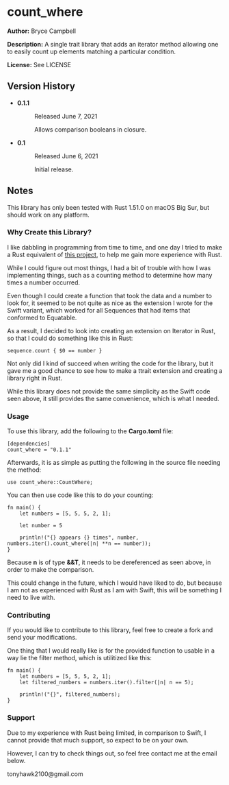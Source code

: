 =count_where=

'''Author:''' Bryce Campbell

'''Description:''' A single trait library that adds an iterator method allowing one to easily count up elements matching a particular condition.

'''License:''' See LICENSE

==Version History==

<ul>
<li>
<dl>
<dt style="font-weight:bold">0.1.1</dt>
<dd>
<p>Released June 7, 2021</p>
<p>Allows comparison booleans in closure.</p>
</dd>
</dl>
</li>
<li>
<dt style="font-weight:bold">0.1</dt>
<dd>
<p>Released June 6, 2021</p>
<p>Initial release.</p>
</dd>
</li>
</ul>

==Notes==

This library has only been tested with Rust 1.51.0 on macOS Big Sur, but should work on any platform.

===Why Create this Library?===

I like dabbling in programming from time to time, and one day I tried to make a Rust equivalent of <a href="https://github.com/bryceac/yahtzee">this project</a>, to help me gain more experience with Rust.

While I could figure out most things, I had a bit of trouble with how I was implementing things, such as a counting method to determine how many times a number occurred.

Even though I could create a function that took the data and a number to look for, it seemed to be not quite as nice as the extension I wrote for the Swift variant, which worked for all Sequences that had items that conformed to Equatable.

As a result, I decided to look into creating an extension on Iterator in Rust, so that I could do something like this in Rust:

<pre>
sequence.count { $0 == number }
</pre>

Not only did I kind of succeed when writing the code for the library, but it gave me a good chance to see how to make a ttrait extension and creating a library right in Rust.

While this library does not provide the same simplicity as the Swift code seen above, it still provides the same convenience, which is what I needed.

===Usage===

To use this library, add the following to the <strong>Cargo.toml</strong> file:

<pre>
[dependencies]
count_where = "0.1.1"
</pre>

Afterwards, it is as simple as putting the following in the source file needing the method:

<pre>
use count_where::CountWhere;
</pre>

You can then use code like this to do your counting:

<pre>
fn main() {
    let numbers = [5, 5, 5, 2, 1];

    let number = 5

    println!("{} appears {} times", number, numbers.iter().count_where(|n| **n == number));
}
</pre>

Because <span style="font-weight:bold">n</span> is of type <strong>&&T</strong>, it needs to be dereferenced as seen above, in order to make the comparison.

This could change in the future, which I would have liked to do, but because I am not as experienced with Rust as I am with Swift, this will be something I need to live with.

===Contributing===

If you would like to contribute to this library, feel free to create a fork and send your modifications.

One thing that I would really like is for the provided function to usable in a way lie the filter method, which is utilitized like this:

<pre>
fn main() {
    let numbers = [5, 5, 5, 2, 1];
    let filtered_numbers = numbers.iter().filter(|n| n == 5);

    println!("{}", filtered_numbers);
}
</pre>

===Support===

Due to my experience with Rust being limited, in comparison to Swift, I cannot provide that much support, so expect to be on your own.

However, I can try to check things out, so feel free contact me at the email below.

tonyhawk2100@gmail.com